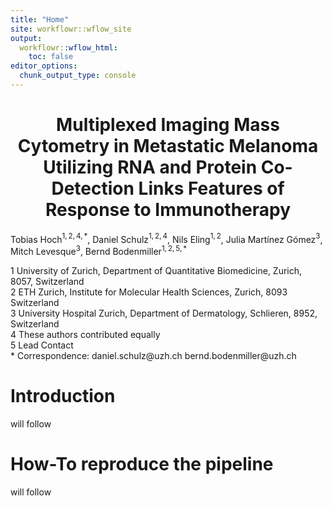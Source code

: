 ```yaml
---
title: "Home"
site: workflowr::wflow_site
output:
  workflowr::wflow_html:
    toc: false
editor_options:
  chunk_output_type: console
---
```


<center> <h1>Multiplexed Imaging Mass Cytometry in Metastatic Melanoma Utilizing RNA and Protein Co-Detection Links Features of Response to Immunotherapy </h1> </center>
Tobias Hoch$^{1,2,4,*}$, Daniel Schulz$^{1,2,4}$, Nils Eling$^{1,2}$, Julia Martínez Gómez$^{3}$, Mitch Levesque$^{3}$, Bernd  Bodenmiller$^{1,2,5,*}$

1 University of Zurich, Department of Quantitative Biomedicine, Zurich, 8057, Switzerland </br>
2 ETH Zurich, Institute for Molecular Health Sciences, Zurich, 8093 Switzerland </br>
3 University Hospital Zurich, Department of Dermatology, Schlieren, 8952, Switzerland </br>
4 These authors contributed equally </br>
5 Lead Contact </br>
* Correspondence: daniel.schulz@uzh.ch bernd.bodenmiller@uzh.ch

# Introduction
will follow 

# How-To reproduce the pipeline
will follow

